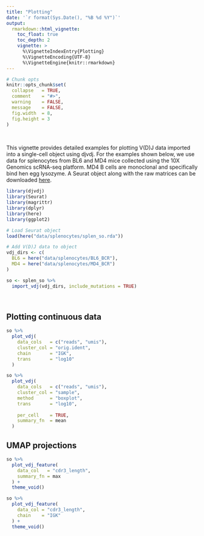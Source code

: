 ```yaml
---
title: "Plotting"
date: '`r format(Sys.Date(), "%B %d %Y")`'
output:
  rmarkdown::html_vignette:
    toc_float: true
    toc_depth: 2
    vignette: >
      %\VignetteIndexEntry{Plotting}
      %\VignetteEncoding{UTF-8}
      %\VignetteEngine{knitr::rmarkdown}
---
```


```r
# Chunk opts
knitr::opts_chunk$set(
  collapse   = TRUE,
  comment    = "#>",
  warning    = FALSE,
  message    = FALSE,
  fig.width  = 8,
  fig.height = 3
)
```

<br>

This vignette provides detailed examples for plotting V(D)J data imported into a single-cell object using djvdj. For the examples shown below, we use data for splenocytes from BL6 and MD4 mice collected using the 10X Genomics scRNA-seq platform. MD4 B cells are monoclonal and specifically bind hen egg lysozyme. A Seurat object along with the raw matrices can be downloaded [here](https://djvdj-data.s3.us-west-2.amazonaws.com/splenocytes.zip).

```r
library(djvdj)
library(Seurat)
library(magrittr)
library(dplyr)
library(here)
library(ggplot2)

# Load Seurat object
load(here("data/splenocytes/splen_so.rda"))

# Add V(D)J data to object
vdj_dirs <- c(
  BL6 = here("data/splenocytes/BL6_BCR"),
  MD4 = here("data/splenocytes/MD4_BCR")
)

so <- splen_so %>%
  import_vdj(vdj_dirs, include_mutations = TRUE)
```

<br>

## Plotting continuous data

```r
so %>%
  plot_vdj(
    data_cols   = c("reads", "umis"),
    cluster_col = "orig.ident",
    chain       = "IGK",
    trans       = "log10"
  )
```

```r
so %>%
  plot_vdj(
    data_cols   = c("reads", "umis"),
    cluster_col = "sample",
    method      = "boxplot",
    trans       = "log10",
    
    per_cell    = TRUE,
    summary_fn  = mean
  )
```

## UMAP projections

```r
so %>%
  plot_vdj_feature(
    data_col   = "cdr3_length",
    summary_fn = max
  ) +
  theme_void()
```

```r
so %>%
  plot_vdj_feature(
    data_col = "cdr3_length",
    chain    = "IGK"
  ) +
  theme_void()
```











